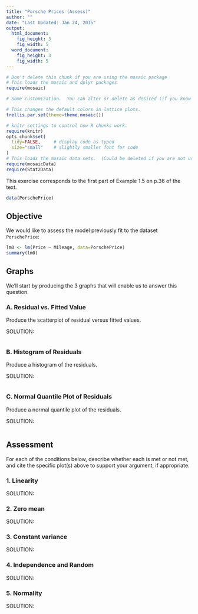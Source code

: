 ```yaml
---
title: "Porsche Prices (Assess)"
author: ""
date: "Last Updated: Jan 24, 2015"
output: 
  html_document:
    fig_height: 3
    fig_width: 5
  word_document:
    fig_height: 3
    fig_width: 5
---
```



```r
# Don't delete this chunk if you are using the mosaic package
# This loads the mosaic and dplyr packages
require(mosaic)
```

```r
# Some customization.  You can alter or delete as desired (if you know what you are doing).

# This changes the default colors in lattice plots.
trellis.par.set(theme=theme.mosaic())  

# knitr settings to control how R chunks work.
require(knitr)
opts_chunk$set(
  tidy=FALSE,     # display code as typed
  size="small"    # slightly smaller font for code
)
# This loads the mosaic data sets.  (Could be deleted if you are not using them.)
require(mosaicData)    
require(Stat2Data)
```

This exercise corresponds to the first part of Example 1.5 on p.36 of the text.

```r
data(PorschePrice)
```

## Objective
We would like to assess the model previously fit to the dataset `PorschePrice`:

```r
lm0 <- lm(Price ~ Mileage, data=PorschePrice)
summary(lm0)
```


## Graphs
We'll start by producing the 3 graphs that will enable us to answer this question.

### A. Residual vs. Fitted Value

Produce the scatterplot of residual versus fitted values.

SOLUTION:

```r

```

### B. Histogram of Residuals

Produce a histogram of the residuals.

SOLUTION:

```r

```

### C. Normal Quantile Plot of Residuals

Produce a normal quantile plot of the residuals.

SOLUTION:

```r

```

## Assessment

For each of the conditions below, describe whether each is met or not met, and cite the specific plot(s) above to support your argument, if appropriate.

### 1. Linearity

SOLUTION:

### 2. Zero mean

SOLUTION:

### 3. Constant variance

SOLUTION:

### 4. Independence and Random

SOLUTION:

### 5. Normality

SOLUTION:
